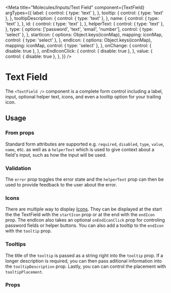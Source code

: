 


<Meta
  title="Molecules/Inputs/Text Field"
  component={TextField}
  argTypes={{
    label: {
      control: { type: 'text' },
    },
    tooltip: {
      control: { type: 'text' },
    },
    tooltipDescription: {
      control: { type: 'text' },
    },
    name: {
      control: { type: 'text' },
    },
    id: {
      control: { type: 'text' },
    },
    helperText: {
      control: { type: 'text' },
    },
    type: {
      options: ['password', 'text', 'email', 'number'],
      control: { type: 'select' },
    },
    startIcon: {
      options: Object.keys(iconMap),
      mapping: iconMap,
      control: { type: 'select' },
    },
    endIcon: {
      options: Object.keys(iconMap),
      mapping: iconMap,
      control: { type: 'select' },
    },
    onChange: {
      control: { disable: true },
    },
    onEndIconClick: {
      control: { disable: true },
    },
    value: {
      control: { disable: true },
    },
  }}
/>

# Text Field

The `<TextField />` component is a complete form control including a label, input, optional helper text, icons, and even
a tooltip option for your trailing icon.

## Usage

### From props

Standard form attributes are supported e.g. `required`, `disabled`, `type`, `value`, `name`, etc. as well as a
`helperText` which is used to give context about a field's input, such as how the input will be used.

### Validation

The `error` prop toggles the error state and the `helperText` prop can then be used to provide feedback to the user
about the error.

### Icons

There are multiple way to display [Icons](?path=/docs/atoms-icons--icons). They can be displayed at the start the the
TextField with the `startIcon` prop or at the end with the `endIcon` prop. The endIcon also takes an optional
`onEndIconClick` prop for controling password fields or helper buttons. You can also add a tooltip to the `endIcon` with
the `tooltip` prop.

### Tooltips

The title of the `tooltip` is passed as a string right into the `tooltip` prop. If a longer description is required, you
can then pass aditional information into the `tooltipDescription` prop. Lastly, you can can control the placement with
`tooltipPlacement`.

<Canvas>
  <Story name="Text Field" story={stories.textField} />
</Canvas>

### Props

<ArgsTable story="Text Field" />
